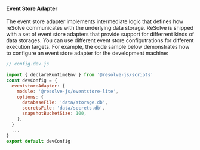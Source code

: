 #### Event Store Adapter

The event store adapter implements intermediate logic that defines how reSolve communicates with the underlying data storage. ReSolve is shipped with a set of event store adapters that provide support for differrent kinds of data storages. You can use different event store configutrations for different execution targets. For example, the code sample below demonstrates how to configure an event store adapter for the development machine:

```js
// config.dev.js

import { declareRuntimeEnv } from '@resolve-js/scripts'
const devConfig = {
  eventstoreAdapter: {
    module: '@resolve-js/eventstore-lite',
    options: {
      databaseFile: 'data/storage.db',
      secretsFile: 'data/secrets.db',
      snapshotBucketSize: 100,
    },
  }
  ...
}
export default devConfig
```
